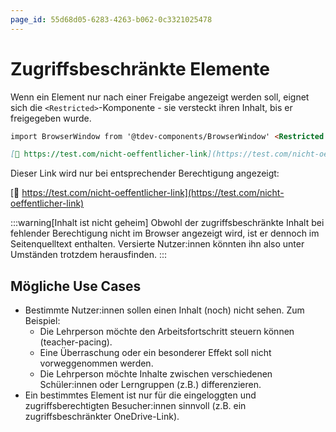 ```yaml
---
page_id: 55d68d05-6283-4263-b062-0c3321025478
---
```



# Zugriffsbeschränkte Elemente

Wenn ein Element nur nach einer Freigabe angezeigt werden soll, eignet sich die `<Restricted>`-Komponente - sie versteckt ihren Inhalt, bis er freigegeben wurde.

```md
import BrowserWindow from '@tdev-components/BrowserWindow' <Restricted id="43ba2a38-9612-402f-9daf-91204ff47a71"> Dieser Link wird nur bei entsprechender Berechtigung angezeigt:

[🔗 https://test.com/nicht-oeffentlicher-link](https://test.com/nicht-oeffentlicher-link) </Restricted>
```

<BrowserWindow>
  <Restricted id="43ba2a38-9612-402f-9daf-91204ff47a71">
  Dieser Link wird nur bei entsprechender Berechtigung angezeigt:

[🔗 https://test.com/nicht-oeffentlicher-link](https://test.com/nicht-oeffentlicher-link)

  </Restricted>
</BrowserWindow>

:::warning[Inhalt ist nicht geheim] Obwohl der zugriffsbeschränkte Inhalt bei fehlender Berechtigung nicht im Browser angezeigt wird, ist er dennoch im Seitenquelltext enthalten. Versierte Nutzer:innen könnten ihn also unter Umständen trotzdem herausfinden. :::

## Mögliche Use Cases

- Bestimmte Nutzer:innen sollen einen Inhalt (noch) nicht sehen. Zum Beispiel:
    - Die Lehrperson möchte den Arbeitsfortschritt steuern können (teacher-pacing).
    - Eine Überraschung oder ein besonderer Effekt soll nicht vorweggenommen werden.
    - Die Lehrperson möchte Inhalte zwischen verschiedenen Schüler:innen oder Lerngruppen (z.B.) differenzieren.
- Ein bestimmtes Element ist nur für die eingeloggten und zugriffsberechtigten Besucher:innen sinnvoll (z.B. ein zugriffsbeschränkter OneDrive-Link).
